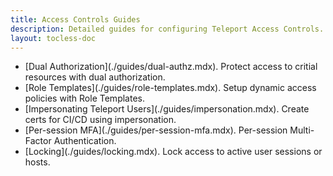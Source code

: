 ```yaml
---
title: Access Controls Guides
description: Detailed guides for configuring Teleport Access Controls.
layout: tocless-doc
---
```


<ul>
  <ScopedBlock scope={["cloud", "enterprise"]}>
  <li>
    [Dual Authorization](./guides/dual-authz.mdx). Protect access to critial resources with dual authorization.
  </li>
  </ScopedBlock>
  <li>
    [Role Templates](./guides/role-templates.mdx). Setup dynamic access policies with Role Templates.
  </li>
  <li>
    [Impersonating Teleport Users](./guides/impersonation.mdx). Create certs for CI/CD using impersonation.
  </li>
  <li>
    [Per-session MFA](./guides/per-session-mfa.mdx). Per-session Multi-Factor Authentication.
  </li>
  <li>
    [Locking](./guides/locking.mdx). Lock access to active user sessions or hosts.
  </li>
</ul>
